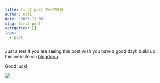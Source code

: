 ```yaml
---
title: first post 第一次发帖
author: Kili
date: '2023-11-09'
slug: first-post
categories: []
tags:
  - plot
---
```


Just a test!If you are seeing this post,wish you have a good day!I  build up this website via [blogdown](https://bookdown.org/yihui/blogdown).

Good luck!

![](images/91775050_p0.png)